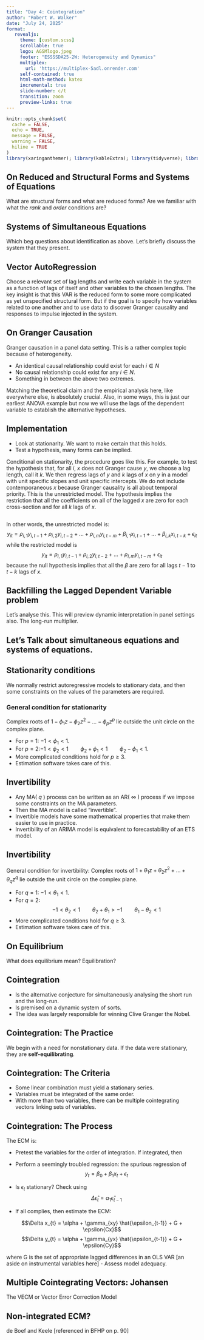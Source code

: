 ```yaml
---
title: "Day 4: Cointegration"
author: "Robert W. Walker"
date: "July 24, 2025"
format: 
   revealjs:
     theme: [custom.scss]
     scrollable: true
     logo: AGSMlogo.jpeg
     footer: "ESSSSDA25-2W: Heterogeneity and Dynamics"
     multiplex:
       url: 'https://multiplex-5adl.onrender.com'
     self-contained: true
     html-math-method: katex
     incremental: true
     slide-number: c/t
     transition: zoom
     preview-links: true
---
```


```r
knitr::opts_chunk$set(
  cache = FALSE,
  echo = TRUE,
  message = FALSE, 
  warning = FALSE,
  hiline = TRUE
)
library(xaringanthemer); library(kableExtra); library(tidyverse); library(skimr)
```

## On Reduced and Structural Forms and Systems of Equations

What are structural forms and what are reduced forms?
Are we familiar with what the *rank* and *order* conditions are?


## Systems of Simultaneous Equations

Which beg questions about identification as above.  Let's briefly discuss the system that they present.


## Vector AutoRegression

Choose a relevant set of lag lengths and write each variable in the system as a function of lags of itself and other variables to the chosen lengths.  The key insight is that this VAR is the reduced form to some more complicated as yet unspecified structural form.  But if the goal is to specify how variables related to one another and to use data to discover Granger causality and responses to impulse injected in the system.

## On Granger Causation

Granger causation\footnote{In the remainder of this discussion, when I use the word cause, I mean it in a Granger sense which may differ dramatically from more common understandings of causal.} in a panel data setting.  This is a rather complex topic because of heterogeneity.

- An identical causal relationship could exist for each $i \in N$
- No causal relationship could exist for any $i \in N$.
- Something in between the above two extremes.

Matching the theoretical claim and the empirical analysis here, like everywhere else, is absolutely crucial.  Also, in some ways, this is just our earliest ANOVA example but now we will use the lags of the dependent variable to establish the alternative hypotheses.

## Implementation

- Look at stationarity.  We want to make certain that this holds.
- Test a hypothesis, many forms can be implied.

Conditional on stationarity, the procedure goes like this.  For example, to test the hypothesis that, for all $i$, $x$ does not Granger cause $y$, we choose a lag length, call it $k$.  We then regress lags of $y$ and $k$ lags of $x$ on $y$ in a model with unit specific slopes and unit specific intercepts.  We do not include contemporaneous $x$ because Granger causality is all about temporal priority.  This is the unrestricted model.  The hypothesis implies the restriction that all the coefficients on all of the lagged $x$ are zero for each cross-section and for all $k$ lags of $x$.

##

In other words, the unrestricted model is:
$$y_{it} = \rho_{i,1} y_{i,t-1} + \rho_{i,2} y_{i,t-2} + \ldots + \rho_{i,m} y_{i,t-m} + \beta_{i,1} x_{i,t-1} + \ldots + \beta_{i,k} x_{i,t-k} + \epsilon_{it}$$ while the restricted model is
$$y_{it} = \rho_{i,1} y_{i,t-1} + \rho_{i,2} y_{i,t-2} + \ldots + \rho_{i,m} y_{i,t-m} + \epsilon_{it}$$
because the null hypothesis implies that all the $\beta$ are zero for all lags $t-1$ to $t-k$ lags of $x$.

## Backfilling the Lagged Dependent Variable problem

Let's analyse this.  This will preview dynamic interpretation in panel settings also.  The long-run multiplier.

## Let's Talk about simultaneous equations and systems of equations.

## Stationarity conditions

We normally restrict autoregressive models to stationary data, and then some constraints on the values of the parameters are required.

### General condition for stationarity

Complex roots of $1-\phi_1 z - \phi_2 z^2 - \dots - \phi_pz^p$ lie outside the unit circle on the complex plane.

* For $p=1$: $-1<\phi_1<1$.
* For $p=2$:\newline $-1<\phi_2<1\qquad \phi_2+\phi_1 < 1 \qquad \phi_2 -\phi_1 < 1$.
* More complicated conditions hold for $p\ge3$.
* Estimation software takes care of this.

## Invertibility

* Any MA( $q$ ) process can be written as an AR( $\infty$ ) process if we impose some constraints on the MA parameters.
* Then the MA model is called "invertible".
* Invertible models have some mathematical properties that make them easier to use in practice.
* Invertibility of an ARIMA model is equivalent to forecastability of an ETS model.

## Invertibility

General condition for invertibility:
  Complex roots of $1+\theta_1 z + \theta_2 z^2 + \dots + \theta_qz^q$ lie outside the unit circle on the complex plane.


* For $q=1$: $-1<\theta_1<1$.
* For $q=2$: $$-1<\theta_2<1 \qquad \theta_2+\theta_1 >-1 \qquad \theta_1 -\theta_2 < 1$$
* More complicated conditions hold for $q\ge3$.
* Estimation software takes care of this.


## On Equilibrium

What does equilibrium mean?  Equilibration?

## Cointegration

- Is the alternative conjecture for simultaneously analysing the short run and the long-run.
- Is premised on a dynamic system of sorts.
- The idea was largely responsible for winning Clive Granger the Nobel.


## Cointegration: The Practice

We begin with a need for nonstationary data.  If the data were stationary, they are **self-equilibrating**.


## Cointegration: The Criteria

- Some linear combination must yield a stationary series.
- Variables must be integrated of the same order.
- With more than two variables, there can be multiple cointegrating vectors linking sets of variables.

## Cointegration: The Process

The ECM is:

- Pretest the variables for the order of integration.  If integrated, then
- Perform a seemingly troubled regression: the spurious regression of $$y_{t} = \beta_{0} + \beta_{1}x_{t} + \epsilon_{t}$$

- Is $\epsilon_{t}$ stationary?  Check using $$\Delta \hat{\epsilon}_{t} = \alpha_{1}\hat{\epsilon}_{t-1}$$

- If all complies, then estimate the ECM:

$$\Delta x_{t} = \alpha + \gamma_{xy} \hat{\epsilon_{t-1}} + G + \epsilon{Cx}$$
$$\Delta y_{t} = \alpha + \gamma_{yx} \hat{\epsilon_{t-1}} + G + \epsilon{Cy}$$

where G is the set of appropriate lagged differences in an OLS VAR [an aside on instrumental variables here]
- Assess model adequacy.


## Multiple Cointegrating Vectors: Johansen

The VECM or Vector Error Correction Model


## Non-integrated ECM?

de Boef and Keele [referenced in BFHP on p. 90] 
